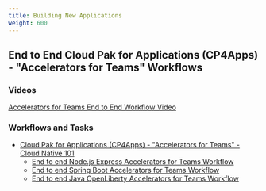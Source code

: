 ```yaml
---
title: Building New Applications
weight: 600
---
```


## End to End Cloud Pak for Applications (CP4Apps) - "Accelerators for Teams" Workflows

### Videos
[Accelerators for Teams End to End Workflow Video](https://www.youtube.com/watch?v=cKIkhhONBKM)

### Workflows and Tasks

- [Cloud Pak for Applications (CP4Apps) - "Accelerators for Teams" - Cloud Native 101](https://cp4apps.cloudnative101.dev/)
  - [End to end Node.js Express Accelerators for Teams Workflow](https://cp4apps.cloudnative101.dev/web/1.0.0/e2e-nodejs-express.html)
  - [End to end Spring Boot Accelerators for Teams Workflow](https://cp4apps.cloudnative101.dev/web/1.0.0/e2e-java-spring-boot2.html)
  - [End to end Java OpenLiberty Accelerators for Teams Workflow](https://cp4apps.cloudnative101.dev/web/1.0.0/e2e-java-openliberty.html)
